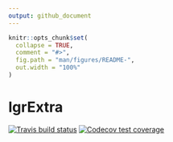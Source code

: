 ```yaml
---
output: github_document
---
```


<!-- README.md is generated from README.Rmd. Please edit that file -->

```r
knitr::opts_chunk$set(
  collapse = TRUE,
  comment = "#>",
  fig.path = "man/figures/README-",
  out.width = "100%"
)
```

# lgrExtra

<!-- badges: start -->
[![Travis build status](https://travis-ci.org/s-fleck/lgrExtra.svg?branch=master)](https://travis-ci.org/s-fleck/lgrExtra)
[![Codecov test coverage](https://codecov.io/gh/s-fleck/lgrExtra/branch/master/graph/badge.svg)](https://codecov.io/gh/s-fleck/lgrExtra?branch=master)
<!-- badges: end -->
